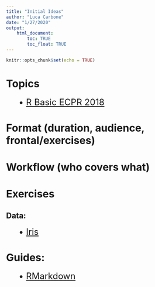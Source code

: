 ```yaml
---
title: "Initial Ideas"
author: "Luca Carbone"
date: "1/27/2020"
output: 
    html_document:
        toc: TRUE
        toc_float: TRUE
---
```


```r
knitr::opts_chunk$set(echo = TRUE)
```

# Topics

|        <font size="5"> • [R Basic ECPR 2018](https://github.com/aakosm/R_Basics_ECPR) </font>

# Format (duration, audience, frontal/exercises)

# Workflow (who covers what)

# Exercises

## Data:

|        <font size="5"> • [Iris](https://gist.github.com/curran/a08a1080b88344b0c8a7) </font>
  
# Guides:

|        <font size="5"> • [RMarkdown](https://bookdown.org/yihui/rmarkdown/) </font>







